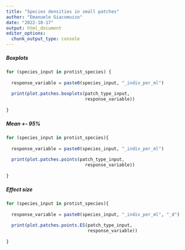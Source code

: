 ```yaml
---
title: "Species densities in small patches"
author: "Emanuele Giacomuzzo"
date: "2022-10-17"
output: html_document
editor_options: 
  chunk_output_type: console
---
```


##### Boxplots

```r
for (species_input in protist_species) {
  
  response_variable = paste0(species_input, "_indiv_per_ml")
  
  print(plot.patches.boxplots(patch_type_input,
                              response_variable))
  
}
```

##### Mean +- 95%

```r
for (species_input in protist_species){
  
  response_variable = paste0(species_input, "_indiv_per_ml")
  
  print(plot.patches.points(patch_type_input,
                              response_variable))
  
}
```

##### Effect size

```r
for (species_input in protist_species){
  
  response_variable = paste0(species_input, "_indiv_per_ml", "_d")
  
  print(plot.patches.points.ES(patch_type_input,
                               response_variable))
  
}
```